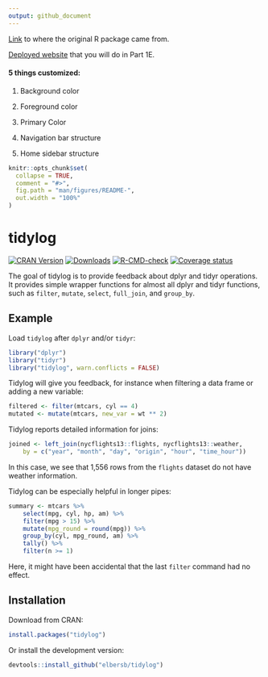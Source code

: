 ```yaml
---
output: github_document
---
```


[Link](https://github.com/elbersb/tidylog) to where the original R package came from.

[Deployed website](https://jhu-statprogramming-fall-2022.github.io/biostat840-project3-pkgdown-sparthib/) that you will do in Part 1E.

#### 5 things customized:

1.  Background color

2.  Foreground color

3.  Primary Color

4.  Navigation bar structure

5.  Home sidebar structure

<!-- README.md is generated from README.Rmd. Please edit that file -->

```r
knitr::opts_chunk$set(
  collapse = TRUE,
  comment = "#>",
  fig.path = "man/figures/README-",
  out.width = "100%"
)
```

# tidylog

[![CRAN Version](https://www.r-pkg.org/badges/version/tidylog)](https://CRAN.R-project.org/package=tidylog) [![Downloads](http://cranlogs.r-pkg.org/badges/tidylog)](https://CRAN.R-project.org/package=tidylog) [![R-CMD-check](https://github.com/elbersb/tidylog/workflows/R-CMD-check/badge.svg)](https://github.com/elbersb/tidylog/actions) [![Coverage status](https://codecov.io/gh/elbersb/tidylog/branch/master/graph/badge.svg)](https://codecov.io/github/elbersb/tidylog?branch=master)

The goal of tidylog is to provide feedback about dplyr and tidyr operations. It provides simple wrapper functions for almost all dplyr and tidyr functions, such as `filter`, `mutate`, `select`, `full_join`, and `group_by`.

## Example

Load `tidylog` after `dplyr` and/or `tidyr`:

```r
library("dplyr")
library("tidyr")
library("tidylog", warn.conflicts = FALSE)
```

Tidylog will give you feedback, for instance when filtering a data frame or adding a new variable:

```r
filtered <- filter(mtcars, cyl == 4)
mutated <- mutate(mtcars, new_var = wt ** 2)
```

Tidylog reports detailed information for joins:

```r
joined <- left_join(nycflights13::flights, nycflights13::weather,
    by = c("year", "month", "day", "origin", "hour", "time_hour"))
```

In this case, we see that 1,556 rows from the `flights` dataset do not have weather information.

Tidylog can be especially helpful in longer pipes:

```r
summary <- mtcars %>%
    select(mpg, cyl, hp, am) %>%
    filter(mpg > 15) %>%
    mutate(mpg_round = round(mpg)) %>%
    group_by(cyl, mpg_round, am) %>%
    tally() %>%
    filter(n >= 1)
```

Here, it might have been accidental that the last `filter` command had no effect.

## Installation

Download from CRAN:

``` r
install.packages("tidylog")
```

Or install the development version:

``` r
devtools::install_github("elbersb/tidylog")
```
